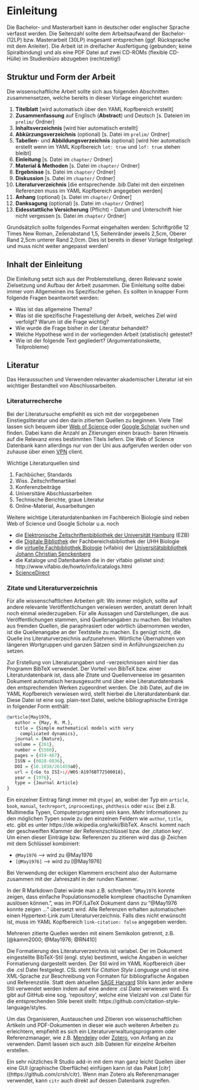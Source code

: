 # Einleitung

Die Bachelor- und Masterarbeit kann in deutscher oder englischer Sprache verfasst werden. Die Seitenzahl sollte dem Arbeitsaufwand der Bachelor- (12LP) bzw. Masterarbeit (30LP) insgesamt entsprechen (ggf. Rücksprache mit dem Anleiter). Die Arbeit ist in dreifacher Ausfertigung (gebunden; keine Spiralbindung) und als eine PDF Datei auf zwei CD-ROMs (flexible CD-Hülle) im Studienbüro abzugeben (rechtzeitig!) 

## Struktur und Form der Arbeit

Die wissenschaftliche Arbeit sollte sich aus folgenden Abschnitten zusammensetzen, welche bereits in dieser Vorlage eingerichtet wurden:

1. **Titelblatt** [wird automatisch über den YAML Kopfbereich erstellt]
2. **Zusammenfassung** auf Englisch (**Abstract**) und Deutsch [s. Dateien im `prelim/` Ordner]
3. **Inhaltsverzeichnis** [wird hier automatisch erstellt]
4. **Abkürzungsverzeichnis** (optional) [s. Datei im `prelim/` Ordner]
5. **Tabellen**- und **Abbildungsverzeichnis** (optional) [wird hier automatisch erstellt wenn im YAML Kopfbereich `lot: true` und `lof: true` stehen bleibt]
6. **Einleitung** [s. Datei im `chapter/` Ordner]
7.  **Material & Methoden** [s. Datei im `chapter/` Ordner]
8. **Ergebnisse** [s. Datei im `chapter/` Ordner]
9. **Diskussion** [s. Datei im `chapter/` Ordner]
10. **Literaturverzeichnis** [die entsprechende .bib Datei mit den einzelnen Referenzen muss im YAML Kopfbereich angegeben werden]
11. **Anhang** (optional) [s. Datei im `chapter/` Ordner]
12. **Danksagung** (optional) [s. Datei im `chapter/` Ordner]
13. **Eidesstattliche Versicherung** (Pflicht) - Datum und Unterschrift hier nicht vergessen [s. Datei im `chapter/` Ordner]

Grundsätzlich sollte folgendes Format eingehalten werden: Schriftgröße 12 Times New Roman, Zeilenabstand 1,5, Seitenränder jeweils 2,5cm, Oberer Rand 2,5cm unterer Rand 2,0cm. Dies ist bereits in dieser Vorlage festgelegt und muss nicht weiter angepasst werden!


##  Inhalt der Einleitung

Die Einleitung setzt sich aus der Problemstellung, deren Relevanz sowie Zielsetzung und Aufbau der Arbeit zusammen. Die Einleitung sollte dabei immer vom Allgemeinen ins Spezifische gehen. Es sollten in knapper Form folgende Fragen beantwortet werden:

- Was ist das allgemeine Thema?
- Was ist die spezifische Fragestellung der Arbeit, welches Ziel wird verfolgt? Warum ist die Frage wichtig?
- Wie wurde die Frage bisher in der Literatur behandelt? 
- Welche Hypothese wird in der vorliegenden Arbeit (statistisch) getestet?
- Wie ist der folgende Text gegliedert? (Argumentationskette, Teilprobleme)


## Literatur

Das Heraussuchen und Verwenden relevanter akademischer Literatur ist ein wichtiger Bestandteil von Abschlussarbeiten.

###  Literaturrecherche

Bei der Literatursuche empfiehlt es sich mit der vorgegebenen Einstiegsliteratur und den darin zitierten Quellen zu beginnen. Viele Titel lassen sich bequem über [Web of Science](https://apps.webofknowledge.com/WOS_GeneralSearch_input.do?product=WOS&search_mode=GeneralSearch&SID=E4BQAzXmvUw7kPeUIBE&preferencesSaved=) oder [Google Scholar](https://scholar.google.de/) suchen und finden. Dabei kann die Anzahl an Zitierungen einen brauch- baren Hinweis auf die Relevanz eines bestimmten Titels liefern. Die Web of Science Datenbank kann allerdings nur von der Uni aus aufgerufen werden oder von zuhause über einen [VPN](https://www.rrz.uni-hamburg.de/services/netz/vpn.html) client.


Wichtige Literaturquellen sind

1. Fachbücher, Standards
2. Wiss. Zeitschriftenartikel
3. Konferenzbeiträge
4. Universitäre Abschlussarbeiten
4. Technische Berichte, graue Literatur
5. Online-Material, Ausarbeitungen

Weitere wichtige Literaturdatenbanken im Fachbereich Biologie sind neben Web of Science und Google Scholar u.a. noch

- die [Elektronische Zeitschriftenbibliothek der Universität Hamburg](https://www.sub.uni-hamburg.de/recherche/elektronische-zeitschriftenbibliothek.html) (EZB) 
- die [Digitale Bibliothek](https://www.biologie.uni-hamburg.de/service/bibliotheken/bibliothek-fachbereichsbibliothek/digibib.html) der Fachbereichsbibliothek der UHH Biologie
- die [virtuelle Fachbibliothek Biologie](http://www.vifabio.de/) (vifabio) der [Universitätsbibliothek Johann Christian Senckenberg](https://www.ub.uni-frankfurt.de/)
- die Kataloge und Datenbanken die in der vifabio gelistet sind: http://www.vifabio.de/howto/info/icatalogs.html
- [ScienceDirect](https://www.sciencedirect.com)


### Zitate und Literaturverzeichnis

Für alle wissenschaftlichen Arbeiten gilt: Wo immer möglich, sollte auf andere relevante Veröffentlichungen verwiesen werden, anstatt deren Inhalt noch einmal wiederzugeben. Für alle Aussagen und Darstellungen, die aus Veröffentlichungen stammen, sind Quellenangaben zu machen. Bei Inhalten aus fremden Quellen, die paraphrasiert oder wörtlich übernommen werden, ist die Quellenangabe an der Textstelle zu machen. Es genügt nicht, die Quelle ins Literaturverzeichnis aufzunehmen. Wörtliche Übernahmen von längeren Wortgruppen und ganzen Sätzen sind in Anführungszeichen zu setzen.

Zur Erstellung von Literaturangaben und -verzeichnissen wird hier das Programm BibTeX verwendet. Der Vorteil von BibTeX bzw. einer Literaturdatenbank ist, dass alle Zitate und Quellenverweise im gesamten Dokument automatisch herausgesucht und über eine Literaturdatenbank den entsprechenden Werken zugeordnet werden. Die .bib Datei, auf die im YAML Kopfbereich verwiesen wird, stellt hierbei die Literaturdatenbank dar. Diese Datei ist eine sog. plain-text Datei, welche bibliographische Einträge in folgender Form enthält:

```r
@article{May1976,
   author = {May, R. M.},
   title = {Simple mathematical models with very 
     complicated dynamics},
   journal = {Nature},
   volume = {261},
   number = {5560},
   pages = {459-467},
   ISSN = {0028-0836},
   DOI = {10.1038/261459a0},
   url = {<Go to ISI>://WOS:A1976BT72500018},
   year = {1976},
   type = {Journal Article}
}
```

Ein einzelner Eintrag fängt immer mit `@type{` an, wobei der Typ ein `article`, `book`, `manual`, `techreport`, `inproceedings`, `phdthesis` oder `misc` (bei z.B. Multimedia Typen, Computerprogramm) sein kann. Mehr Informationen zu den möglichen Typen sowie zu den einzelnen Feldern wie `author`, `title`, etc. gibt es unter https://de.wikipedia.org/wiki/BibTeX. Anschl. kommt nach der geschweiften Klammer der Referenzschlüssel bzw. der ‚citation key‘. Um einen dieser Einträge bzw. Referenzen zu zitieren wird das @ Zeichen mit dem Schlüssel kombiniert: 

- `@May1976` --> wird zu @May1976
- `[@May1976]` --> wird zu [@May1976]

Bei Verwendung der eckigen Klammern erscheint also der Autorname zusammen mit der Jahreszahl in der runden Klammer.

In der R Markdown Datei würde man z.B. schreiben "`@May1976` konnte zeigen, dass einfache Populationsmodelle komplexe chaotische Dynamiken auslösen können.", was im PDF/LaTeX Dokument dann zu "@May1976 konnte zeigen ..." übersetzt wird. Alle Referenzen erhalten automatischen einen Hypertext-Link zum Literaturverzeichnis. Falls dies nicht erwünscht ist, muss im YAML Kopfbereich `link-citation: false` angegeben werden.

Mehreren zitierte Quellen werden mit einem Semikolon getrennt, z.B. [@kamm2000; @May1976; @RN410]

Die Formatierung des Literaturverzeichnis ist variabel. Der im Dokument eingestellte BibTeX-Stil (engl. style) bestimmt, welche Angaben in welcher Formatierung dargestellt werden. Der Stil wird im YAML Kopfbereich über die .csl Datei festgelegt. CSL steht für *Citation Style Language* und ist eine XML-Sprache zur Beschreibung von Formaten für bibliografische Angaben und Referenzstile. Statt dem aktuellen [SAGE Harvard](https://uk.sagepub.com/sites/default/files/sage_harvard_reference_style_0.pdf) Stils kann jeder andere Stil verwendet werden indem auf eine andere .csl Datei verwiesen wird. Es gibt auf GitHub eine sog. 'repository', welche eine Vielzahl von .csl Datei für die entsprechenden Stile bereit stellt: https://github.com/citation-style-language/styles.

Um das Organisieren, Austauschen und Zitieren von wissenschaftlichen Artikeln und PDF-Dokumenten in dieser wie auch weiteren Arbeiten zu erleichtern, empfiehlt es sich ein Literaturverwaltungsprogramm oder Referenzmanager, wie z.B. [Mendeley](https://www.mendeley.com/?interaction_required=true) oder [Zotero](https://www.zotero.org/), von Anfang an zu verwenden. Damit lassen sich auch .bib Dateien für einzelne Arbeiten erstellen.

Ein sehr nützliches R Studio add-in mit dem man ganz leicht Quellen über eine GUI (graphische Oberfläche) einfügen kann ist das Paket [citr]((https://github.com/crsh/citr). Wenn man Zotero als Referenzmanager verwendet, kann `citr` auch direkt auf dessen Datenbank zugreifen.


<!-- Wenn das naechste Kapitel auf einer neuen Seite beginnen soll den \newpage LaTeX Befehl verwenden: -->
\newpage
